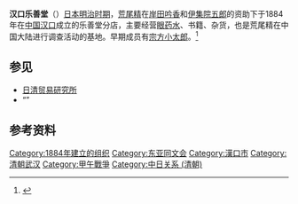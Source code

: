 '''汉口乐善堂'''（{{lang-ja|かんこうらくぜんどう}}）[[日本|日本]][[明治时期|明治时期]]，[[荒尾精|荒尾精]]在[[岸田吟香|岸田吟香]]和[[伊集院五郎|伊集院五郎]]的资助下于1884年在[[中国|中国]][[汉口|汉口]]成立的乐善堂分店，主要经营[[眼药水|眼药水]]、书籍、杂货，也是荒尾精在中国大陆进行调查活动的基地。早期成员有[[宗方小太郎|宗方小太郎]]。<ref name="gmrb">{{cite news |author1=颜维琦 |author2=曹继军 |title=日本资深大间谍宗方小太郎日记首次披露：揭开甲午战争背后另一个战场 |url=http://www.globalview.cn/html/history/info_17602.html |accessdate=2020-10-09 |work=光明日报 |agency=环球视野 |date=2017-04-26 }}{{Dead link}}</ref>

==参见==
* [[日清贸易研究所|日清贸易研究所]]
* “{{link-ja|征清殉難九烈士|征清殉難九烈士}}”

==参考资料==
{{reflist}}

[[Category:1884年建立的组织|Category:1884年建立的组织]]
[[Category:东亚同文会|Category:东亚同文会]]
[[Category:漢口市|Category:漢口市]]
[[Category:清朝武汉|Category:清朝武汉]]
[[Category:甲午戰爭|Category:甲午戰爭]]
[[Category:中日关系_(清朝)|Category:中日关系 (清朝)]]